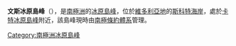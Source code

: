 {{coord|77|30|S|163|22|E|display=title}}

'''文斯冰原島峰'''（{{lang-en|Vince Nunatak}}），是[[南極洲|南極洲]]的[[冰原島峰|冰原島峰]]，位於[[維多利亞地|維多利亞地]]的[[斯科特海岸|斯科特海岸]]，處於[[卡特冰原島峰|卡特冰原島峰]]附近，該島峰現時由[[南極條約體系|南極條約體系]]管理。

{{DEFAULTSORT:Vince Nunatak}}
[[Category:南極洲冰原島峰|Category:南極洲冰原島峰]]


{{ScottCoast-geo-stub}}